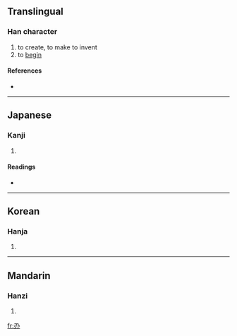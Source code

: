 {{see|創}}
==Translingual==

===Han character===
{{Han char|rn=18|rad=刀|as=02|sn=4|four=|canj=尸竹金 (SHC)}}

# to create, to make to invent
# to [[begin]]

====References====
* {{Han ref|kx=0136.030|dkj=01852|dj=0304.110|hdz=10323.010|uh=5205|ud=20997}}

----

==Japanese==

===Kanji===
{{ja-kanji|grade=|rs=刀02}}

# {{defn|Japanese}}

====Readings====
* {{ja-readings|on=[[そう]] (sō), [[しょう]] (shō)|kun=[[けずしける]] (kezushikeru)}}

----

==Korean==

===Hanja===
{{ko-hanja|hangeul=창|rv=chang|mr=ch'ang}}

# {{defn|Korean}}

----

==Mandarin==

===Hanzi===
{{cmn-hanzi|pin=[[chuāng]] ([[chuang1]])|wg=ch'uang<sup>1</sup>}}

# {{defn|Mandarin}}

[[fr:刅]]
